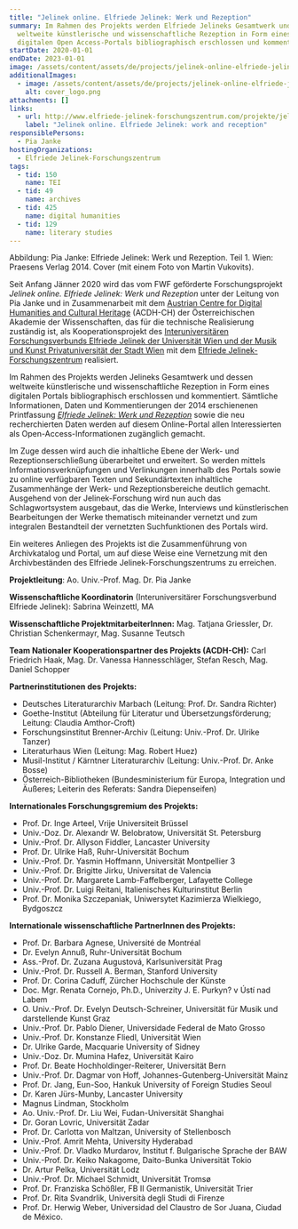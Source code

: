 ```yaml
---
title: "Jelinek online. Elfriede Jelinek: Werk und Rezeption"
summary: Im Rahmen des Projekts werden Elfriede Jelineks Gesamtwerk und dessen
  weltweite künstlerische und wissenschaftliche Rezeption in Form eines
  digitalen Open Access-Portals bibliographisch erschlossen und kommentiert.
startDate: 2020-01-01
endDate: 2023-01-01
image: /assets/content/assets/de/projects/jelinek-online-elfriede-jelinek-work-and-reception/jelinek_v8_neu.png
additionalImages:
  - image: /assets/content/assets/de/projects/jelinek-online-elfriede-jelinek-work-and-reception/additionalImages/cover_logo.png
    alt: cover_logo.png
attachments: []
links:
  - url: http://www.elfriede-jelinek-forschungszentrum.com/projekte/jelinek-online-2020-23/
    label: "Jelinek online. Elfriede Jelinek: work and reception"
responsiblePersons:
  - Pia Janke
hostingOrganizations:
  - Elfriede Jelinek-Forschungszentrum
tags:
  - tid: 150
    name: TEI
  - tid: 49
    name: archives
  - tid: 425
    name: digital humanities
  - tid: 129
    name: literary studies
---
```

Abbildung: Pia Janke: Elfriede Jelinek: Werk und Rezeption. Teil 1. Wien: Praesens Verlag 2014. Cover (mit einem Foto von Martin Vukovits).

Seit Anfang Jänner 2020 wird das vom FWF geförderte Forschungsprojekt _Jelinek online. Elfriede Jelinek: Werk und Rezeption_ unter der Leitung von Pia Janke und in Zusammenarbeit mit dem [Austrian Centre for Digital Humanities and Cultural Heritage](https://www.oeaw.ac.at/acdh/) (ACDH-CH) der Österreichischen Akademie der Wissenschaften, das für die technische Realisierung zuständig ist, als Kooperationsprojekt des [Interuniversitären Forschungsverbunds Elfriede Jelinek der Universität Wien und der Musik und Kunst Privatuniversität der Stadt Wien](http://ifvjelinek.univie.ac.at/) mit dem [Elfriede Jelinek-Forschungszentrum](http://www.elfriede-jelinek-forschungszentrum.com/home/) realisiert.

Im Rahmen des Projekts werden Jelineks Gesamtwerk und dessen weltweite künstlerische und wissenschaftliche Rezeption in Form eines digitalen Portals bibliographisch erschlossen und kommentiert. Sämtliche Informationen, Daten und Kommentierungen der 2014 erschienenen Printfassung [_Elfriede Jelinek: Werk und Rezeption_](http://www.elfriede-jelinek-forschungszentrum.com/publikationen/elfriede-jelinek-werk-und-rezeption/) sowie die neu recherchierten Daten werden auf diesem Online-Portal allen Interessierten als Open-Access-Informationen zugänglich gemacht.

Im Zuge dessen wird auch die inhaltliche Ebene der Werk- und Rezeptionserschließung überarbeitet und erweitert. So werden mittels Informationsverknüpfungen und Verlinkungen innerhalb des Portals sowie zu online verfügbaren Texten und Sekundärtexten inhaltliche Zusammenhänge der Werk- und Rezeptionsbereiche deutlich gemacht.
Ausgehend von der Jelinek-Forschung wird nun auch das Schlagwortsystem ausgebaut, das die Werke, Interviews und künstlerischen Bearbeitungen der Werke thematisch miteinander vernetzt und zum integralen Bestandteil der vernetzten Suchfunktionen des Portals wird.

Ein weiteres Anliegen des Projekts ist die Zusammenführung von Archivkatalog und Portal, um auf diese Weise eine Vernetzung mit den Archivbeständen des Elfriede Jelinek-Forschungszentrums zu erreichen.

**Projektleitung**: Ao. Univ.-Prof. Mag. Dr. Pia Janke

**Wissenschaftliche Koordinatorin** (Interuniversitärer Forschungsverbund Elfriede Jelinek): Sabrina Weinzettl, MA

**Wissenschaftliche ProjektmitarbeiterInnen:** Mag. Tatjana Griessler, Dr. Christian Schenkermayr, Mag. Susanne Teutsch

**Team Nationaler Kooperationspartner des Projekts (ACDH-CH):** Carl Friedrich Haak, Mag. Dr. Vanessa Hannesschläger, Stefan Resch, Mag. Daniel Schopper

**Partnerinstitutionen des Projekts:**

*   Deutsches Literaturarchiv Marbach (Leitung: Prof. Dr. Sandra Richter)
*   Goethe-Institut (Abteilung für Literatur und Übersetzungsförderung; Leitung: Claudia Amthor-Croft)
*   Forschungsinstitut Brenner-Archiv (Leitung: Univ.-Prof. Dr. Ulrike Tanzer)
*   Literaturhaus Wien (Leitung: Mag. Robert Huez)
*   Musil-Institut / Kärntner Literaturarchiv (Leitung: Univ.-Prof. Dr. Anke Bosse)
*   Österreich-Bibliotheken (Bundesministerium für Europa, Integration und Äußeres; Leiterin des Referats: Sandra Diepenseifen)

**Internationales Forschungsgremium des Projekts:**

*   Prof. Dr. Inge Arteel, Vrije Universiteit Brüssel
*   Univ.-Doz. Dr. Alexandr W. Belobratow, Universität St. Petersburg
*   Univ.-Prof. Dr. Allyson Fiddler, Lancaster University
*   Prof. Dr. Ulrike Haß, Ruhr-Universität Bochum
*   Univ.-Prof. Dr. Yasmin Hoffmann, Universität Montpellier 3
*   Univ.-Prof. Dr. Brigitte Jirku, Universitat de Valencia
*   Univ.-Prof. Dr. Margarete Lamb-Faffelberger, Lafayette College
*   Univ.-Prof. Dr. Luigi Reitani, Italienisches Kulturinstitut Berlin
*   Prof. Dr. Monika Szczepaniak, Uniwersytet Kazimierza Wielkiego, Bydgoszcz

**Internationale wissenschaftliche PartnerInnen des Projekts:**

*   Prof. Dr. Barbara Agnese, Université de Montréal
*   Dr. Evelyn Annuß, Ruhr-Universität Bochum
*   Ass.-Prof. Dr. Zuzana Augustová, Karlsuniversität Prag
*   Univ.-Prof. Dr. Russell A. Berman, Stanford University
*   Prof. Dr. Corina Caduff, Zürcher Hochschule der Künste
*   Doc. Mgr. Renata Cornejo, Ph.D., Univerzity J. E. Purkyn? v Ústí nad Labem
*   O. Univ.-Prof. Dr. Evelyn Deutsch-Schreiner, Universität für Musik und darstellende Kunst Graz
*   Univ.-Prof. Dr. Pablo Diener, Universidade Federal de Mato Grosso
*   Univ.-Prof. Dr. Konstanze Fliedl, Universität Wien
*   Dr. Ulrike Garde, Macquarie University of Sidney
*   Univ.-Doz. Dr. Mumina Hafez, Universität Kairo
*   Prof. Dr. Beate Hochholdinger-Reiterer, Universität Bern
*   Univ.-Prof. Dr. Dagmar von Hoff, Johannes-Gutenberg-Universität Mainz
*   Prof. Dr. Jang, Eun-Soo, Hankuk University of Foreign Studies Seoul
*   Dr. Karen Jürs-Munby, Lancaster University
*   Magnus Lindman, Stockholm
*   Ao. Univ.-Prof. Dr. Liu Wei, Fudan-Universität Shanghai
*   Dr. Goran Lovric, Universität Zadar
*   Prof. Dr. Carlotta von Maltzan, University of Stellenbosch
*   Univ.-Prof. Amrit Mehta, University Hyderabad
*   Univ.-Prof. Dr. Vladko Murdarov, Institut f. Bulgarische Sprache der BAW
*   Univ.-Prof. Dr. Keiko Nakagome, Daito-Bunka Universität Tokio
*   Dr. Artur Pelka, Universität Lodz
*   Univ.-Prof. Dr. Michael Schmidt, Universität Tromsø
*   Prof. Dr. Franziska Schößler, FB II Germanistik, Universität Trier
*   Prof. Dr. Rita Svandrlik, Università degli Studi di Firenze
*   Prof. Dr. Herwig Weber, Universidad del Claustro de Sor Juana, Ciudad de México.
